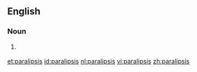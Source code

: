 ==English==

===Noun===
{{en-noun|paralipses}}

# {{rhetoric|linguistics}} {{alternative spelling of|paraleipsis}}

[[et:paralipsis]]
[[id:paralipsis]]
[[nl:paralipsis]]
[[vi:paralipsis]]
[[zh:paralipsis]]